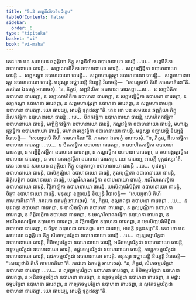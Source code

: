 ```yaml
---
title: "5.3 សព្ពនីលិកាទិបដិក្ខេប"
tableOfContents: false
sidebar:
  order: 6
type: "tipitaka"
basket: "vi"
book: "vi-maha"
---
```



<DynamicBreadcrumb />

<Division number="246" book="vi-maha">

<Paragraph number="1148" book="vi-maha">
តេន ខោ បន សមយេន ឆព្ពគ្គិយា ភិក្ខូ សព្ពនីលិកា ឧបាហនាយោ ធារេន្តិ …បេ…  សព្ពបីតិកា ឧបាហនាយោ ធារេន្តិ…  សព្ពលោហិតិកា ឧបាហនាយោ ធារេន្តិ…  សព្ពមញ្ជិដ្ឋិកា ឧបាហនាយោ ធារេន្តិ…  សព្ពកណ្ហា ឧបាហនាយោ ធារេន្តិ…  សព្ពមហារង្គរត្តា ឧបាហនាយោ ធារេន្តិ…  សព្ពមហានាមរត្តា ឧបាហនាយោ ធារេន្តិ. មនុស្សា ឧជ្ឈាយន្តិ ខិយ្យន្តិ វិបាចេន្តិ—  “សេយ្យថាបិ គិហី កាមភោគិនោ”តិ. ភគវតោ ឯតមត្ថំ អារោចេសុំ. “ន, ភិក្ខវេ, សព្ពនីលិកា ឧបាហនា ធារេតព្ពា …បេ…  ន សព្ពបីតិកា ឧបាហនា ធារេតព្ពា, ន សព្ពលោហិតិកា ឧបាហនា ធារេតព្ពា, ន សព្ពមញ្ជិដ្ឋិកា ឧបាហនា ធារេតព្ពា, ន សព្ពកណ្ហា ឧបាហនា ធារេតព្ពា, ន សព្ពមហារង្គរត្តា ឧបាហនា ធារេតព្ពា, ន សព្ពមហានាមរត្តា ឧបាហនា ធារេតព្ពា. យោ ធារេយ្យ, អាបត្តិ ទុក្កដស្សា”តិ.
</Paragraph>

<Paragraph number="1149" book="vi-maha">
តេន ខោ បន សមយេន ឆព្ពគ្គិយា ភិក្ខូ នីលកវទ្ធិកា ឧបាហនាយោ ធារេន្តិ …បេ…  បីតកវទ្ធិកា ឧបាហនាយោ ធារេន្តិ, លោហិតកវទ្ធិកា ឧបាហនាយោ ធារេន្តិ, មញ្ជិដ្ឋិកវទ្ធិកា ឧបាហនាយោ ធារេន្តិ, កណ្ហវទ្ធិកា ឧបាហនាយោ ធារេន្តិ, មហារង្គរត្តវទ្ធិកា ឧបាហនាយោ ធារេន្តិ, មហានាមរត្តវទ្ធិកា ឧបាហនាយោ ធារេន្តិ. មនុស្សា ឧជ្ឈាយន្តិ ខិយ្យន្តិ វិបាចេន្តិ—  “សេយ្យថាបិ គិហី កាមភោគិនោ”តិ. ភគវតោ ឯតមត្ថំ អារោចេសុំ. “ន, ភិក្ខវេ, នីលកវទ្ធិកា ឧបាហនា ធារេតព្ពា …បេ…  ន បីតកវទ្ធិកា ឧបាហនា ធារេតព្ពា, ន លោហិតកវទ្ធិកា ឧបាហនា ធារេតព្ពា, ន មញ្ជិដ្ឋិកវទ្ធិកា ឧបាហនា ធារេតព្ពា, ន កណ្ហវទ្ធិកា ឧបាហនា ធារេតព្ពា, ន មហារង្គរត្តវទ្ធិកា ឧបាហនា ធារេតព្ពា, ន មហានាមរត្តវទ្ធិកា ឧបាហនា ធារេតព្ពា. យោ ធារេយ្យ, អាបត្តិ ទុក្កដស្សា”តិ.
</Paragraph>

<Paragraph number="1150" book="vi-maha">
តេន ខោ បន សមយេន ឆព្ពគ្គិយា ភិក្ខូ ខល្លកពទ្ធា ឧបាហនាយោ ធារេន្តិ …បេ…  បុដពទ្ធា ឧបាហនាយោ ធារេន្តិ, បាលិគុណ្ឋិមា ឧបាហនាយោ ធារេន្តិ, តូលបុណ្ណិកា ឧបាហនាយោ ធារេន្តិ, តិត្តិរបត្តិកា ឧបាហនាយោ ធារេន្តិ, មេណ្ឌវិសាណវទ្ធិកា ឧបាហនាយោ ធារេន្តិ, អជវិសាណវទ្ធិកា ឧបាហនាយោ ធារេន្តិ, វិច្ឆិកាឡិកា ឧបាហនាយោ ធារេន្តិ, មោរបិញ្ឆបរិសិព្ពិតា ឧបាហនាយោ ធារេន្តិ, ចិត្រា ឧបាហនាយោ ធារេន្តិ. មនុស្សា ឧជ្ឈាយន្តិ ខិយ្យន្តិ វិបាចេន្តិ—  “សេយ្យថាបិ គិហី កាមភោគិនោ”តិ. ភគវតោ ឯតមត្ថំ អារោចេសុំ. “ន, ភិក្ខវេ, ខល្លកពទ្ធា ឧបាហនា ធារេតព្ពា …បេ…  ន បុដពទ្ធា ឧបាហនា ធារេតព្ពា, ន បាលិគុណ្ឋិមា ឧបាហនា ធារេតព្ពា, ន តូលបុណ្ណិកា ឧបាហនា ធារេតព្ពា, ន តិត្តិរបត្តិកា ឧបាហនា ធារេតព្ពា, ន មេណ្ឌវិសាណវទ្ធិកា ឧបាហនា ធារេតព្ពា, ន អជវិសាណវទ្ធិកា ឧបាហនា ធារេតព្ពា, ន វិច្ឆិកាឡិកា ឧបាហនា ធារេតព្ពា, ន មោរបិញ្ឆបរិសិព្ពិតា ឧបាហនា ធារេតព្ពា, ន ចិត្រា ឧបាហនា ធារេតព្ពា. យោ ធារេយ្យ, អាបត្តិ ទុក្កដស្សា”តិ.
</Paragraph>

<Paragraph number="1151" book="vi-maha">
តេន ខោ បន សមយេន ឆព្ពគ្គិយា ភិក្ខូ សីហចម្មបរិក្ខដា ឧបាហនាយោ ធារេន្តិ …បេ…  ព្យគ្ឃចម្មបរិក្ខដា ឧបាហនាយោ ធារេន្តិ, ទីបិចម្មបរិក្ខដា ឧបាហនាយោ ធារេន្តិ, អជិនចម្មបរិក្ខដា ឧបាហនាយោ ធារេន្តិ, ឧទ្ទចម្មបរិក្ខដា ឧបាហនាយោ ធារេន្តិ, មជ្ជារចម្មបរិក្ខដា ឧបាហនាយោ ធារេន្តិ, កាឡកចម្មបរិក្ខដា ឧបាហនាយោ ធារេន្តិ, លុវកចម្មបរិក្ខដា ឧបាហនាយោ ធារេន្តិ. មនុស្សា ឧជ្ឈាយន្តិ ខិយ្យន្តិ វិបាចេន្តិ—  “សេយ្យថាបិ គិហី កាមភោគិនោ”តិ. ភគវតោ ឯតមត្ថំ អារោចេសុំ. “ន, ភិក្ខវេ, សីហចម្មបរិក្ខដា ឧបាហនា ធារេតព្ពា …បេ…  ន ព្យគ្ឃចម្មបរិក្ខដា ឧបាហនា ធារេតព្ពា, ន ទីបិចម្មបរិក្ខដា ឧបាហនា ធារេតព្ពា, ន អជិនចម្មបរិក្ខដា ឧបាហនា ធារេតព្ពា, ន ឧទ្ទចម្មបរិក្ខដា ឧបាហនា ធារេតព្ពា, ន មជ្ជារចម្មបរិក្ខដា ឧបាហនា ធារេតព្ពា, ន កាឡកចម្មបរិក្ខដា ឧបាហនា ធារេតព្ពា, ន លុវកចម្មបរិក្ខដា ឧបាហនា ធារេតព្ពា. យោ ធារេយ្យ, អាបត្តិ ទុក្កដស្សា”តិ.
</Paragraph>
</Division>